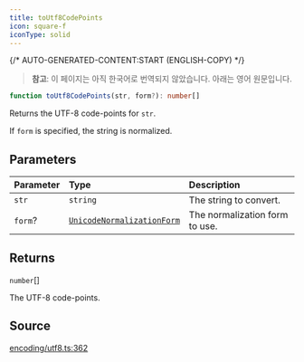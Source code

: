 ```yaml
---
title: toUtf8CodePoints
icon: square-f
iconType: solid
---
```


{/* AUTO-GENERATED-CONTENT:START (ENGLISH-COPY) */}

> **참고**: 이 페이지는 아직 한국어로 번역되지 않았습니다. 아래는 영어 원문입니다.

```ts
function toUtf8CodePoints(str, form?): number[]
```

Returns the UTF-8 code-points for `str`.

If `form` is specified, the string is normalized.

## Parameters

| Parameter | Type | Description |
| :------ | :------ | :------ |
| `str` | `string` | The string to convert. |
| `form`? | [`UnicodeNormalizationForm`](/ko/sdk/content/type-aliases/UnicodeNormalizationForm) | The normalization form to use. |

## Returns

`number`[]

The UTF-8 code-points.

## Source

[encoding/utf8.ts:362](https://github.com/dominant-strategies/quais.js/blob/c1c12d43f9d34c6baad2b0542bd6d0acd6fefcbf/src/encoding/utf8.ts#L362)
